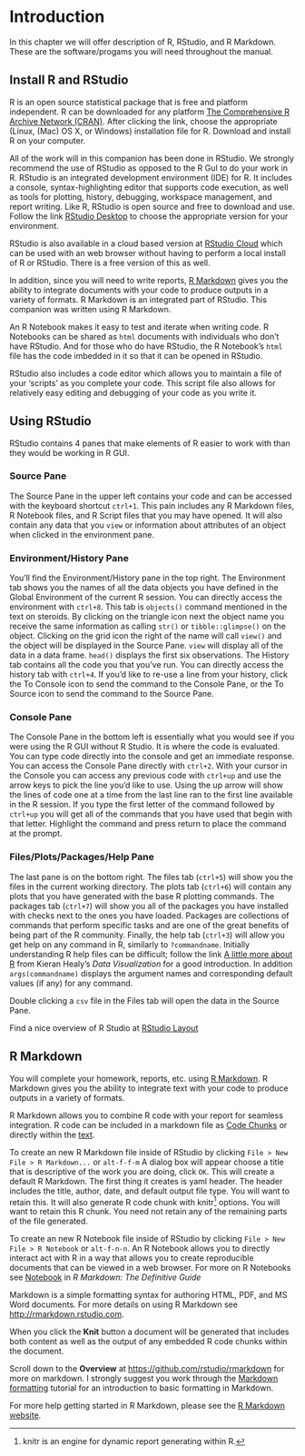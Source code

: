 # Introduction {#intro}

In this chapter we will offer description of R, RStudio, and R Markdown. These are the software/progams you will need throughout the manual. 

## Install R and RStudio

R is an open source statistical package that is free and platform independent.  R can be downloaded for any platform [The Comprehensive R Archive Network (CRAN)](https://cran.r-project.org).   After clicking the link, choose the appropriate (Linux, (Mac) OS X, or Windows) installation file for R. Download and install R on your computer.  

All of the work will in this companion has been done in RStudio. We strongly recommend the use of RStudio as opposed to the R GuI to do your work in R.  RStudio is an integrated development environment (IDE) for R.  It includes a console, syntax-highlighting editor that supports code execution, as well as tools for plotting, history, debugging, workspace management, and report writing.  Like R, RStudio is open source and free to download and use.  Follow the link [RStudio Desktop](https://www.rstudio.com/products/rstudio/download/#download) to choose the appropriate version for your environment.    

RStudio is also available in a cloud based version at [RStudio Cloud](https://rstudio.cloud/) which can be used with an web browser without having to perform a local install of R or RStudio.  There is a free version of this as well.

In addition, since you will need to write reports, [R Markdown](https://rmarkdown.rstudio.com/index.html) gives you the ability to integrate documents with your code to produce outputs in a variety of formats.  R Markdown is an integrated part of RStudio.  This companion was written using R Markdown.

An R Notebook makes it easy to test and iterate when writing code.  R Notebooks can be shared as `html` documents with individuals who don't have RStudio.  And for those who do have RStudio, the R Notebook's `html` file has the code imbedded in it so that it can be opened in RStudio.

RStudio also includes a code editor which allows you to maintain a file of your 'scripts' as you complete your code.  This script file also allows for relatively easy editing and debugging of your code as you write it.  

## Using RStudio

RStudio contains 4 panes that make elements of R easier to work with than they would be working in R GUI. 

### Source Pane

The Source Pane in the upper left contains your code and can be accessed with the keyboard shortcut `ctrl+1`.  This pain includes any R Markdown files, R Notebook files, and R Script files that you may have opened.  It will also contain any data that you `view` or information about attributes of an object when clicked in the environment pane.


### Environment/History Pane

You'll find the Environment/History pane in the top right.  The Environment tab shows you the names of all the data objects you have defined in the Global Environment of the current R session.  You can directly access the environment with `ctrl+8`. This tab is `objects()` command mentioned in the text on steroids. By clicking on the triangle icon next the object name you receive the same information as calling `str()` or `tibble::glimpse()` on the object. Clicking on the grid icon the right of the name will call `view()` and the object will be displayed in the Source Pane.  `view` will display all of the data in a data frame.  `head()` displays the first six observations.  The History tab contains all the code you that you've run.  You can directly access the history tab with `ctrl+4`.  If you'd like to re-use a line from your history, click the To Console icon to send the command to the Console Pane, or the To Source icon to send the command to the Source Pane.  


### Console Pane

The Console Pane in the bottom left is essentially what you would see if you were using the R GUI without R Studio.  It is where the code is evaluated.  You can type code directly into the console and get an immediate response.  You can access the Console Pane directly with `ctrl+2`.  With your cursor in the Console you can access any previous code with `ctrl+up` and use the arrow keys to pick the line you'd like to use.  Using the up arrow will show the lines of code one at a time from the last line ran to the first line available in the R session. If you type the first letter of the command followed by `ctrl+up` you will get all of the commands that you have used that begin with that letter.  Highlight the command and press return to place the command at the prompt.

### Files/Plots/Packages/Help Pane

The last pane is on the bottom right.  The files tab (`ctrl+5`) will show you the files in the current working directory.  The plots tab (`ctrl+6`) will contain any plots that you have generated with the base R plotting commands. The packages tab (`ctrl+7`) will show you all of the packages you have installed with checks next to the ones you have loaded.  Packages are collections of commands that perform specific tasks and are one of the great benefits of being part of the R community.  Finally, the help tab (`ctrl+3`) will allow you get help on any command in R, similarly to `?commandname`.  Initially understanding R help files can be difficult; follow the link [A little more about R](https://socviz.co/appendix.html#a-little-more-about-r) from Kieran Healy's *Data Visualization* for a good introduction.  In addition `args(commandname)` displays the argument names and corresponding default values (if any) for any command.  

Double clicking a `csv` file in the Files tab will open the data in the Source Pane.

Find a nice overview of R Studio at [RStudio Layout](https://rbasics.netlify.app/3-rstudiobasics.html#rstudio-layout)

## R Markdown

You will complete your homework, reports, etc. using [R Markdown](https://bookdown.org/yihui/rmarkdown/). R Markdown gives you the ability to integrate text with your code to produce outputs in a variety of formats.  

R Markdown allows you to combine R code with your report for seamless integration.  R code can be included in a markdown file as [Code Chunks](https://rmarkdown.rstudio.com/lesson-3.html) or directly within the [text](https://rmarkdown.rstudio.com/lesson-4.html).

To create an new R Markdown file inside of RStudio by clicking `File > New File > R Markdown...` or `alt-f-f-m` A dialog box will appear choose a title that is descriptive of the work you are doing, click `OK`. This will create a default R Markdown.  The first thing it creates is yaml header.  The header includes the title, author, date, and default output file type.  You will want to retain this.  It will also generate R code chunk with knitr^[knitr is an engine for dynamic report generating within R.] options.  You will want to retain this R chunk.  You need not retain any of the remaining parts of the file generated. 

To create an new R Notebook file inside of RStudio by clicking `File > New File > R Notebook` or `alt-f-n-n`.  An R Notebook allows you to directly interact act with R in a way that allows you to create reproducible documents that can be viewed in a web browser.
For more on R Notebooks see [Notebook](https://bookdown.org/yihui/rmarkdown/notebook.html) in *R Markdown: The Definitive Guide*

Markdown is a simple formatting syntax for authoring HTML, PDF, and MS Word documents. For more details on using R Markdown see <http://rmarkdown.rstudio.com>.

When you click the **Knit** button a document will be generated that includes both content as well as the output of any embedded R code chunks within the document. 

Scroll down to the **Overview** at <https://github.com/rstudio/rmarkdown> for more on markdown.  I strongly suggest you work through the [Markdown formatting](https://www.markdowntutorial.com/) tutorial for an introduction to basic formatting in Markdown.

For more help getting started in R Markdown, please see the [R Markdown website](https://rmarkdown.rstudio.com/lesson-1.html).
